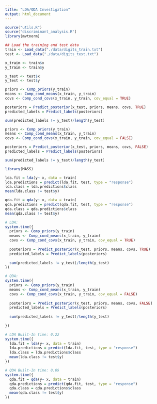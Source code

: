 ---
title: "LDA/QDA Investigation"
output: html_document
---

```{r warning = FALSE, message = FALSE}
source("utils.R")
source("discriminant_analysis.R")
library(mvtnorm)

## Load the training and test data
train <- Load_data("./data/digits_train.txt")
test <- Load_data("./data/digits_test.txt")

x_train <- train$x
y_train <- train$y

x_test <- test$x
y_test <- test$y

priors <- Comp_priors(y_train)
means <- Comp_cond_means(x_train, y_train)
covs <- Comp_cond_covs(x_train, y_train, cov_equal = TRUE)

posteriors = Predict_posterior(x_test, priors, means, covs, TRUE)
predicted_labels = Predict_labels(posteriors)

sum(predicted_labels != y_test)/length(y_test)


```


```{r}

priors <- Comp_priors(y_train)
means <- Comp_cond_means(x_train, y_train)
covs <- Comp_cond_covs(x_train, y_train, cov_equal = FALSE)

posteriors = Predict_posterior(x_test, priors, means, covs, FALSE)
predicted_labels = Predict_labels(posteriors)

sum(predicted_labels != y_test)/length(y_test)
```


```{r warning = FALSE, message = FALSE}
library(MASS)

lda.fit = lda(y~ x, data = train)
lda.predictions = predict(lda.fit, test, type = "response")
lda.class = lda.predictions$class
mean(lda.class != test$y)

qda.fit = qda(y~ x, data = train)
qda.predictions = predict(qda.fit, test, type = "response")
qda.class = qda.predictions$class
mean(qda.class != test$y)

# LDA: 
system.time({
  priors <- Comp_priors(y_train)
  means <- Comp_cond_means(x_train, y_train)
  covs <- Comp_cond_covs(x_train, y_train, cov_equal = TRUE)
  
  posteriors = Predict_posterior(x_test, priors, means, covs, TRUE)
  predicted_labels = Predict_labels(posteriors)
  
  sum(predicted_labels != y_test)/length(y_test)
})

# QDA: 
system.time({
  priors <- Comp_priors(y_train)
  means <- Comp_cond_means(x_train, y_train)
  covs <- Comp_cond_covs(x_train, y_train, cov_equal = FALSE)
  
  posteriors = Predict_posterior(x_test, priors, means, covs, FALSE)
  predicted_labels = Predict_labels(posteriors)
  
  sum(predicted_labels != y_test)/length(y_test)
  
})

# LDA Built-In time: 0.22
system.time({
  lda.fit = lda(y~ x, data = train)
  lda.predictions = predict(lda.fit, test, type = "response")
  lda.class = lda.predictions$class
  mean(lda.class != test$y)
})

# QDA Built-In time: 0.09
system.time({
  qda.fit = qda(y~ x, data = train)
  qda.predictions = predict(qda.fit, test, type = "response")
  qda.class = qda.predictions$class
  mean(qda.class != test$y)
})
```